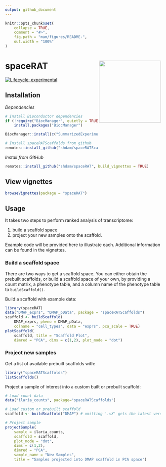 ```yaml
---
output: github_document
---
```


<!-- README.md is generated from README.Rmd. Please edit that file -->

```r
knitr::opts_chunk$set(
    collapse = TRUE,
    comment = "#>",
    fig.path = "man/figures/README-",
    out.width = "100%"
)
```
# spaceRAT <img src="inst/spaceRAT.png" width="200" align="right" />

<!-- badges: start -->
[![Lifecycle: experimental](https://img.shields.io/badge/lifecycle-experimental-orange.svg)](https://www.tidyverse.org/lifecycle/#experimental)
<!-- badges: end -->

## Installation

*Dependencies*

```r
# Install Bioconductor dependencies
if (!require("BiocManager", quietly = TRUE))
    install.packages("BiocManager")

BiocManager::install(c("SummarizedExperiment", "S4Vectors"))

# Install spaceRATScaffolds from github
remotes::install_github("shdam/spaceRATScaffolds", build_vignettes = TRUE)
```


*Install from GitHub*
``` r
remotes::install_github("shdam/spaceRAT", build_vignettes = TRUE)
```

## View vignettes

``` r
browseVignettes(package = "spaceRAT")
```

## Usage

It takes two steps to perform ranked analysis of transcriptome:

1. build a scaffold space
2. project your new samples onto the scaffold. 

Example code will be provided here to illustrate each.
Additional information can be found in the vignettes.

### Build a scaffold space

There are two ways to get a scaffold space.
You can either obtain the prebuilt scaffolds, or build a
scaffold space of your own, by providing a count matrix,
a phenotype table, and a column name of the phenotype table
to `buildScaffold()`.  
  
Build a scaffold with example data:
```r
library(spaceRAT)
data("DMAP_exprs", "DMAP_pData", package = "spaceRATScaffolds")
scaffold <- buildScaffold(
    DMAP_exprs, pheno = DMAP_pData,
    colname = "cell_types", data = "exprs", pca_scale = TRUE)
plotScaffold(
    scaffold, title = "Scaffold Plot",
    dimred = "PCA", dims = c(1,2), plot_mode = "dot")
```


### Project new samples

Get a list of available prebuilt scaffolds with:

```r
library("spaceRATScaffolds")
listScaffolds()
```

Project a sample of interest into a custom built or prebuilt scaffold:

```r
# Load count data
data("ilaria_counts", package="spaceRATScaffolds")

# Load custom or prebuilt scaffold
scaffold <- buildScaffold("DMAP") # omitting '.vX' gets the latest version

# Project sample
projectSample(
    sample = ilaria_counts,
    scaffold = scaffold, 
    plot_mode = "dot",
    dims = c(1,2),
    dimred = "PCA",
    sample_name = "New Samples",
    title = "Samples projected into DMAP scaffold in PCA space")

```

